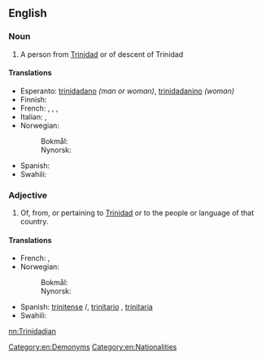 ==English==

===Noun===
{{en-noun}}

# A person from [[Trinidad]] or of descent of Trinidad

====Translations====
{{trans-top|a person from Trinidad}}
* Esperanto: [[trinidadano]] ''(man or woman)'', [[trinidadanino]] ''(woman)''
* Finnish: {{t|fi|trinidadtobagolainen}}
* French: {{t+|fr|Trinidadien|m}}, {{t+|fr|Trinidadienne|f}}, {{t|fr|Trinidadais|m}}, {{t|fr|Trinidadaise|f}}
* Italian: {{t|it|trinidadiano|m}}, {{t|it|trinidadiana|f}}
* Norwegian:
*: Bokmål: {{t|nb|trinidader|m}}
*: Nynorsk: {{t+|nn|trinidadar|m}}
{{trans-mid}}
* Spanish: {{t+|es|trinitense|m|f}}
* Swahili: {{t+|sw|Mtrinidadi}}
{{trans-bottom}}

===Adjective===
{{en-adj|-}}

# Of, from, or pertaining to [[Trinidad]] or to the people or language of that country.

====Translations====
{{trans-top|of, from, or pertaining to Trinidad or to the people or language of that country}}
* French: {{t+|fr|trinidadien|m}}, {{t|fr|trinidadienne|f}}
* Norwegian:
*: Bokmål: {{t|nb|trinidader|m}}
*: Nynorsk: {{t+|nn|trinidadar|m}}
{{trans-mid}}
* Spanish: [[trinitense]] {{g|m}}/{{g|f}}, [[trinitario]] {{g|m}} {{qualifier|Venezuela}},  [[trinitaria]] {{g|f}} {{qualifier|Venezuela}}
* Swahili: {{t+|sw|Mtrinidadi}}
{{trans-bottom}}

[[Category:en:Demonyms]]
[[Category:en:Nationalities]]

[[nn:Trinidadian]]